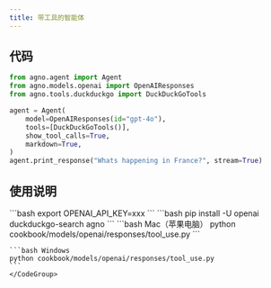 ```yaml
---
title: 带工具的智能体
---
```

## 代码

```python cookbook/models/openai/responses/tool_use.py
from agno.agent import Agent
from agno.models.openai import OpenAIResponses
from agno.tools.duckduckgo import DuckDuckGoTools

agent = Agent(
    model=OpenAIResponses(id="gpt-4o"),
    tools=[DuckDuckGoTools()],
    show_tool_calls=True,
    markdown=True,
)
agent.print_response("Whats happening in France?", stream=True)
```

## 使用说明

<Steps>
  <Snippet file="create-venv-step.mdx" />

  <Step title="设置您的API密钥">
    ```bash
    export OPENAI_API_KEY=xxx
    ```
  </Step>

  <Step title="安装库">
    ```bash
    pip install -U openai duckduckgo-search agno
    ```
  </Step>

  <Step title="运行智能体">
    <CodeGroup>
    ```bash Mac（苹果电脑）
    python cookbook/models/openai/responses/tool_use.py
    ```

    ```bash Windows
    python cookbook/models/openai/responses/tool_use.py
    ```
    </CodeGroup>
  </Step>
</Steps>